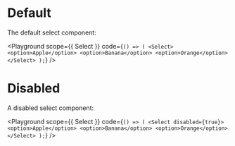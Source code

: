 
# Default

The default select component:

<Playground
  scope={{ Select }}
  code={`() => (
  <Select>
    <option>Apple</option>
    <option>Banana</option>
    <option>Orange</option>
  </Select>
);`}
/>

# Disabled

A disabled select component:

<Playground
  scope={{ Select }}
  code={`() => (
  <Select disabled={true}>
    <option>Apple</option>
    <option>Banana</option>
    <option>Orange</option>
  </Select>
);`}
/>
